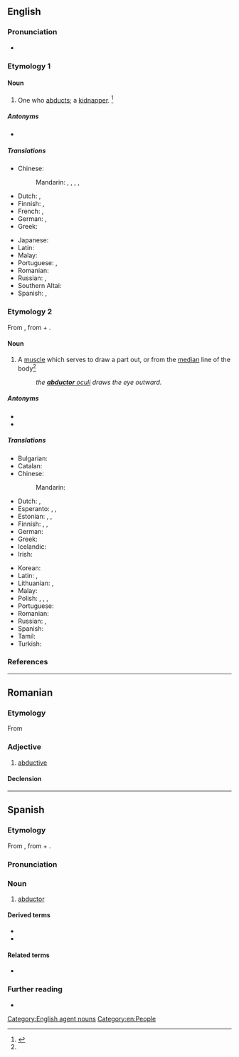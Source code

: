 ==English==

===Pronunciation===
* {{a|US}} {{IPA|en|/æbˈdʌk.tɚ/|/æbˈdʌk.tə/}}

===Etymology 1===
{{suffix|en|abduct|or}}

====Noun====
{{en-noun}}

# One who [[abduct|abducts]]; a [[kidnapper]]. {{defdate|mid 19th century}}<ref name="SOED">{{R:SOED5|page=3}}</ref>

=====Antonyms=====
* {{l|en|abductee}}

=====Translations=====
{{trans-top|kidnapper}}
* Chinese:
*: Mandarin: {{t+|cmn|誘拐者|sc=Hani}}, {{t+|cmn|诱拐者|tr=yòuguǎizhě|sc=Hani}}, {{t+|cmn|綁架者|sc=Hani}}, {{t+|cmn|绑架者|tr=bǎngjiàzhě|sc=Hani}}, {{t+|cmn|劫持者|tr=jiéchízhě|sc=Hani}}
* Dutch: {{t+|nl|ontvoerder|m}}, {{t+|nl|kidnapper|m}}
* Finnish: {{t|fi|ihmisryöstäjä}}, {{t+|fi|kidnappaaja}}
* French: {{t+|fr|abducteur|m}}, {{t|fr|abducteuse|f}}
* German: {{t+|de|Entführer|m}}, {{t+|de|Entführerin|f}}
* Greek: {{t+|el|απαγωγέας|m|f}}
{{trans-mid}}
* Japanese: {{t|ja|誘拐犯|tr=ゆうかいはん, yūkaihan|sc=Jpan}}
* Latin: {{t|la|raptor|m}}
* Malay: {{t|ms|penculik}}
* Portuguese: {{t|pt|raptor|m}}, {{t+|pt|sequestrador|m}}
* Romanian: {{t+|ro|răpitor|m}}
* Russian: {{t+|ru|похити́тель|m}}, {{t+|ru|похити́тельница|f}}
* Southern Altai: {{t|alt|уурчы}}
* Spanish: {{t+|es|raptor|m}}, {{t+|es|secuestrador|m}}
{{trans-bottom}}

===Etymology 2===
From {{bor|en|NL.|abductor}}, from {{m|la|abdūcō}} + {{m|la|-tor}}.

====Noun====
{{en-noun|s|abductores}}

# {{lb|en|anatomy}} A [[muscle]] which serves to draw a part out, or from the [[median]] line of the body{{defdate|early 17th century}}<ref name="SOED" />
#: ''the [[abductor oculi|'''abductor''' oculi]] draws the eye outward. ''

=====Antonyms=====
* {{l|en|abductee}}
* {{l|en|adductor}}

=====Translations=====
{{trans-top|muscle}}
* Bulgarian: {{t+|bg|абдуктор|m}}
* Catalan: {{t|ca|abductor|m}}
* Chinese:
*: Mandarin: {{t-needed|cmn}}
* Dutch: {{t+|nl|abductor|m}}, {{t+|nl|afvoerder|m}}
* Esperanto: {{t|eo|abduktoro}}, {{t|eo|abdukcimuskolo}}, {{t|eo|abdukcia muskolo}}
* Estonian: {{t+|et|eemaldaja}}, {{t+|et|abduktor}}, {{t+|et|eemaldajalihas}}
* Finnish: {{t+|fi|loitontajalihas}}, {{t+|fi|abduktori}}, {{t+|fi|loitontaja}}
* German: {{t+|de|Abduktor|m}}
* Greek: {{t|el|απαγωγός μυς|m}}
* Icelandic: {{t|is|fráfærir}}
* Irish: {{t|ga|matán abduchtach|m}}
{{trans-mid}}
* Korean: {{t-needed|ko}}
* Latin: {{t|la|musculus abductor|m}}, {{t|la|abductor|m}}
* Lithuanian: {{t|lt|atitraukiamasis raumuo|m}}, {{t+|lt|abduktorius|m}}
* Malay: {{t|ms|abduktor}}
* Polish: {{t+|pl|abduktor}}, {{t|pl|mięsień odwodziciel|m}}, {{t+|pl|odwodziciel|m}}, {{t|pl|mięsień odwodzący|m}}
* Portuguese: {{t|pt|abdutor|m}}
* Romanian: {{t+|ro|mușchi abductor}}
* Russian: {{t+|ru|абду́ктор|m}}, {{t|ru|отводя́щая мы́шца|f}}
* Spanish: {{t+|es|abductor|m}}
* Tamil: {{t-needed|ta}}
* Turkish: {{t-needed|tr}}
{{trans-bottom}}

===References===
<references/>

[[Category:English agent nouns]]
[[Category:en:People]]

----

==Romanian==

===Etymology===
From {{bor|ro|fr|abducteur}}

===Adjective===
{{ro-adj}}

# [[abductive]]

====Declension====
{{ro-decl-adj}}

----

==Spanish==

===Etymology===
From {{bor|es|NL.|abductor}}, from {{m|la|abdūcō}} + {{m|la|-tor}}.

===Pronunciation===
{{es-IPA}}

===Noun===
{{es-noun|m}}

# {{lb|es|anatomy}} [[#English|abductor]]

====Derived terms====
* {{l|es|abductor largo del pulgar}}
* {{l|es|abductor del meñique}}

====Related terms====
* {{l|es|abducir}}

===Further reading===
* {{R:DRAE 2001}}

{{C|es|Muscles}}